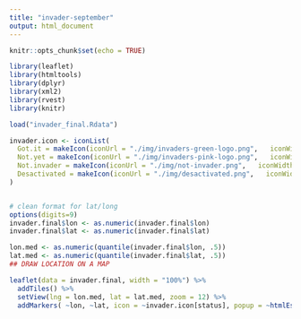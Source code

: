 ```yaml
---
title: "invader-september"
output: html_document
---
```


```r
knitr::opts_chunk$set(echo = TRUE)
```

```r
library(leaflet)
library(htmltools)
library(dplyr)
library(xml2)
library(rvest)
library(knitr)

load("invader_final.Rdata")

invader.icon <- iconList(
  Got.it = makeIcon(iconUrl = "./img/invaders-green-logo.png",   iconWidth = 20, iconHeight = 20),
  Not.yet = makeIcon(iconUrl = "./img/invaders-pink-logo.png",   iconWidth = 20, iconHeight = 20),
  Not.invader = makeIcon(iconUrl = "./img/not-invader.png",   iconWidth = 20, iconHeight = 20),
  Desactivated = makeIcon(iconUrl = "./img/desactivated.png",   iconWidth = 20, iconHeight = 20)
)


# clean format for lat/long
options(digits=9)
invader.final$lon <- as.numeric(invader.final$lon)
invader.final$lat <- as.numeric(invader.final$lat)

lon.med <- as.numeric(quantile(invader.final$lon, .5))
lat.med <- as.numeric(quantile(invader.final$lat, .5))
## DRAW LOCATION ON A MAP

leaflet(data = invader.final, width = "100%") %>%
  addTiles() %>%
  setView(lng = lon.med, lat = lat.med, zoom = 12) %>%
  addMarkers( ~lon, ~lat, icon = ~invader.icon[status], popup = ~htmlEscape(paste(code, address)))
```
